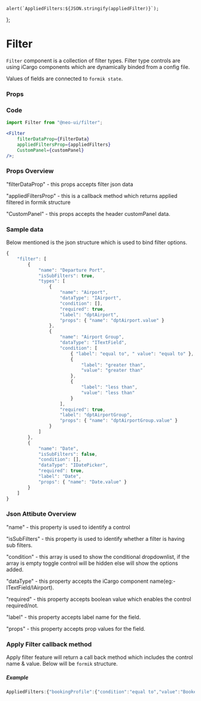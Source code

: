 

    alert(`AppliedFilters:${JSON.stringify(appliedFilter)}`);
};

<Meta title="Filter Component" component={Filter} />

# Filter

`Filter` component is a collection of filter types. Filter type controls are using iCargo components which are dynamically binded from a config file.

Values of fields are connected to `formik state`.

<Story name="default">
    <MockedProvider addTypename={false} mocks={mockData}>
        <Form>
            <Filter
                filterDataProp={FilterData}
                appliedFiltersProp={appliedFilters}
                CustomPanel={customPanel}
            />
        </Form>
    </MockedProvider>
</Story>


### Props

<Props of={Filter} />

### Code

```jsx
import Filter from "@neo-ui/filter";

<Filter
    filterDataProp={FilterData}
    appliedFiltersProp={appliedFilters}
    CustomPanel={customPanel}
/>;
```

### Props Overview

"filterDataProp" - this props accepts filter json data

"appliedFiltersProp" - this is a callback method which returns applied filtered in formik structure

"CustomPanel" - this props accepts the header customPanel data.

### Sample data

Below mentioned is the json structure which is used to bind filter options.

```jsx
{
    "filter": [
        {
            "name": "Departure Port",
            "isSubFilters": true,
            "types": [
                {
                    "name": "Airport",
                    "dataType": "IAirport",
                    "condition": [],
                    "required": true,
                    "label": "dptAirport",
                    "props": { "name": "dptAirport.value" }
                },
                {
                    "name": "Airport Group",
                    "dataType": "ITextField",
                    "condition": [
                        { "label": "equal to", " value": "equal to" },
                        {
                            "label": "greater than",
                            "value": "greater than"
                        },
                        {
                            "label": "less than",
                            "value": "less than"
                        }
                    ],
                    "required": true,
                    "label": "dptAirportGroup",
                    "props": { "name": "dptAirportGroup.value" }
                }
            ]
        },
        {
            "name": "Date",
            "isSubFilters": false,
            "condition": [],
            "dataType": "IDatePicker",
            "required": true,
            "label": "Date",
            "props": { "name": "Date.value" }
        }
    ]
}

```

### Json Attibute Overview

"name" - this property is used to identify a control

"isSubFilters" - this property is used to identify whether a filter is having sub filters.

"condition" - this array is used to show the conditional dropdownlist, if the array is empty toggle control will be hidden else will show the options added.

"dataType" - this property accepts the iCargo component name(eg:- ITextField/IAirport).

"required" - this property accepts boolean value which enables the control required/not.

"label" - this property accepts label name for the field.

"props" - this property accepts prop values for the field.


### Apply Filter callback method

Apply filter feature will return a call back method which includes the control name & value. Below will be `formik` structure.

##### Example
```jsx
AppliedFilters:{"bookingProfile":{"condition":"equal to","value":"Booked"}}
```